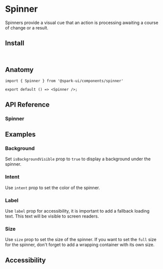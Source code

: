 
<Meta of={stories} />

# Spinner

Spinners provide a visual cue that an action is processing awaiting a course of change or a result.

<Canvas of={stories.Default} />

## Install

```sh
npm install @spark-ui/components
```

## Anatomy

```tsx
import { Spinner } from '@spark-ui/components/spinner'

export default () => <Spinner />;
```

## API Reference

### Spinner

<ArgTypes of={Spinner} />

## Examples

### Background

Set `isBackgroundVisible` prop to `true` to display a background under the spinner.

<Canvas of={stories.Background} />

### Intent

Use `intent` prop to set the color of the spinner.

<Canvas of={stories.Intents} />

### Label

Use `label` prop for accessibility, it is important to add a fallback loading text. This text will be visible to screen readers.

<Canvas of={stories.Label} />

### Size

Use `size` prop to set the size of the spinner. If you want to set the `full` size for the spinner, don't forget to add a wrapping container with its own size.

<Canvas of={stories.Sizes} />


## Accessibility

<A11yReport of="spinner" />

